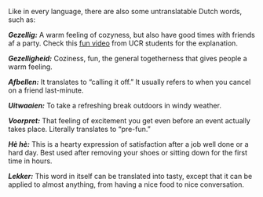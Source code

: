 Like in every language, there are also some untranslatable Dutch words, such as:

***Gezellig:***	A warm feeling of cozyness, but also have good times with friends af a party. Check this [fun video](https://www.youtube.com/watch?v=vkFiNN9vN1A) from UCR students for the explanation.

***Gezelligheid:*** Coziness, fun, the general togetherness that gives people a warm feeling.

***Afbellen:*** It translates to “calling it off.” It usually refers to when you cancel on a friend last-minute.

***Uitwaaien:***	To take a refreshing break outdoors in windy weather.

***Voorpret:***	That feeling of excitement you get even before an event actually takes place. Literally translates to “pre-fun.”

***Hè hè:*** This is a hearty expression of satisfaction after a job well done or a hard day. Best used after removing your shoes or sitting down for the first time in hours.

***Lekker:*** This word in itself can be translated into tasty, except that it can be applied to almost anything, from having a nice food to nice conversation.

<youtube id="rw__0GLyrQQ" />
